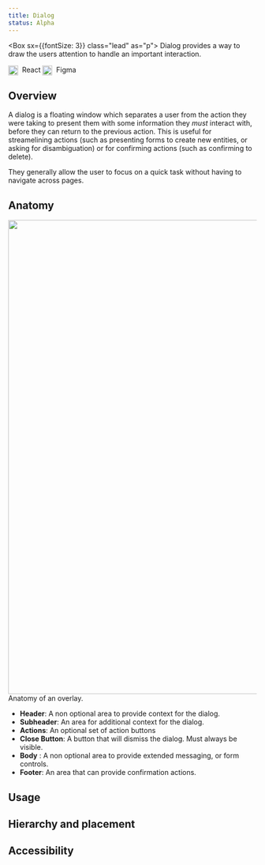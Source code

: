 ```yaml
---
title: Dialog
status: Alpha
---
```



<Box sx={{fontSize: 3}} class="lead" as="p">
Dialog provides a way to draw the users attention to handle an important interaction.
</Box>

<LabelGroup display="block" mb={4}>
  <Label
    as="a"
    href="https://primer.style/react/Dialog"
    variant="xl"
    color="text.success"
    outline
    style="text-decoration: none; line-height: 20px;"
  >
    <img
      width="20"
      height="20"
      alt=" "
      src="https://user-images.githubusercontent.com/293280/123878374-ce9d4d00-d8f3-11eb-8adf-1a160292ff53.png"
      style="vertical-align: middle; margin-right: 4px;"
    />
    React
  </Label>
  <Label
    as="a"
    href="#"
    variant="xl"
    outline
    style="text-decoration: none; line-height: 20px;"
  >
    <img
      width="20"
      height="20"
      alt=" "
      src="https://user-images.githubusercontent.com/293280/123878720-80d51480-d8f4-11eb-9b10-d02a1cb606f8.png"
      style="vertical-align: middle; margin-right: 4px;"
    />
    Figma
  </Label>
</LabelGroup>

## Overview

A dialog is a floating window which separates a user from the action they were
taking to present them with some information they _must_ interact with, before
they can return to the previous action. This is useful for streamelining
actions (such as presenting forms to create new entities, or asking for
disambiguation) or for confirming actions (such as confirming to delete).

They generally allow the user to focus on a quick task without having to
navigate across pages.

## Anatomy

<img alt="" src="https://user-images.githubusercontent.com/293280/174921246-606b8de1-dabd-4865-ae98-1e7677f1bb38.png" width="960" />
<Caption>Anatomy of an overlay.</Caption>

- **Header**: A non optional area to provide context for the dialog.
- **Subheader**: An area for additional context for the dialog.
- **Actions**: An optional set of action buttons 
- **Close Button**: A button that will dismiss the dialog. Must always be visible.
- **Body** : A non optional area to provide extended messaging, or form controls.
- **Footer**: An area that can provide confirmation actions.

## Usage

<!-- List of dos and donts covering the most important ways of how to (and not) use the component. This section can also be referred to as Options. Consider when and how this component could be used incorrectly, what are the ideal ways of using it, special cases, alternative components (include links if needed). -->

## Hierarchy and placement

<!-- Where to use the component and how it interacts with the rest of the UI. Include images and dos and donts of how the component should be used within the UI. -->

## Accessibility

<!-- Accessibility considerations when using the component. Include keyboard navigation, descriptions, common mistakes to avoid. -->
